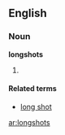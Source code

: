==English==

===Noun===
'''longshots'''

# {{plural of|[[longshot]]}}

====Related terms====
*[[long shot]]

[[ar:longshots]]